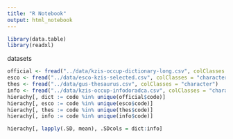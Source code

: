 ```yaml
---
title: "R Notebook"
output: html_notebook
---
```


```r
library(data.table)
library(readxl)
```

datasets

```r
official <- fread("../data/kzis-occup-dictionary-long.csv", colClasses = "character")
esco <- fread("../data/esco-kzis-selected.csv", colClasses = "character")
thes <- fread("../data/gus-thesaurus.csv", colClasses = "character")
info <- fread("../data/kzis-occup-infodoradca.csv", colClasses = "character")
hierachy[, dict := code %in% unique(official$code)]
hierachy[, esco := code %in% unique(esco$code)]
hierachy[, thes := code %in% unique(thes$code)]
hierachy[, info := code %in% unique(info$code)]

hierachy[, lapply(.SD, mean), .SDcols = dict:info]

```

